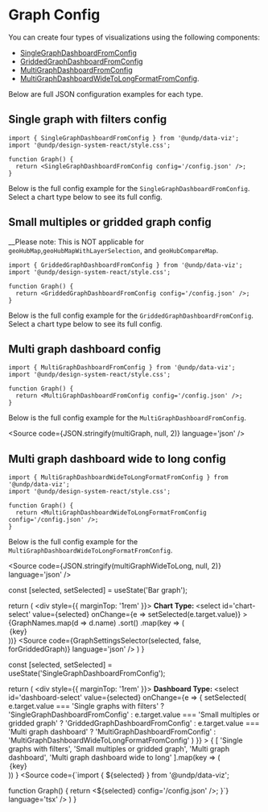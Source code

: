 
<Meta title='Dashboard/From JSON config' />

# Graph Config

You can create four types of visualizations using the following components: 
- [SingleGraphDashboardFromConfig](#single-graph-with-filters-config)
- [GriddedGraphDashboardFromConfig](#small-multiples-or-gridded-graph-config)
- [MultiGraphDashboardFromConfig](#multi-graph-dashboard-config)
- [MultiGraphDashboardWideToLongFormatFromConfig](#multi-graph-dashboard-wide-to-long-config).

Below are full JSON configuration examples for each type.

## Single graph with filters config

```tsx
import { SingleGraphDashboardFromConfig } from '@undp/data-viz';
import '@undp/design-system-react/style.css';

function Graph() {
  return <SingleGraphDashboardFromConfig config='/config.json' />;
}
```

Below is the full config example for the `SingleGraphDashboardFromConfig`. Select a chart type below to see its full config.

<ConfigFilesDropdown forGriddedGraph={false} />

## Small multiples or gridded graph config

__Please note: This is NOT applicable for `geoHubMap`,`geoHubMapWithLayerSelection`, and `geoHubCompareMap`.

```tsx
import { GriddedGraphDashboardFromConfig } from '@undp/data-viz';
import '@undp/design-system-react/style.css';

function Graph() {
  return <GriddedGraphDashboardFromConfig config='/config.json' />;
}
```

Below is the full config example for the `GriddedGraphDashboardFromConfig`. Select a chart type below to see its full config.

<ConfigFilesDropdown forGriddedGraph />

## Multi graph dashboard config

```tsx
import { MultiGraphDashboardFromConfig } from '@undp/data-viz';
import '@undp/design-system-react/style.css';

function Graph() {
  return <MultiGraphDashboardFromConfig config='/config.json' />;
}
```

Below is the full config example for the `MultiGraphDashboardFromConfig`.

<Source code={JSON.stringify(multiGraph, null, 2)} language='json' />

## Multi graph dashboard wide to long config

```tsx
import { MultiGraphDashboardWideToLongFormatFromConfig } from '@undp/data-viz';
import '@undp/design-system-react/style.css';

function Graph() {
  return <MultiGraphDashboardWideToLongFormatFromConfig config='/config.json' />;
}
```

Below is the full config example for the `MultiGraphDashboardWideToLongFormatFromConfig`.

<Source code={JSON.stringify(multiGraphWideToLong, null, 2)} language='json' />


  const [selected, setSelected] = useState('Bar graph');

  return (
    <div style={{ marginTop: '1rem' }}>
      <label htmlFor='chart-select'>
        <strong>Chart Type: </strong>
      </label>
      <select
        id='chart-select'
        value={selected}
        onChange={e => setSelected(e.target.value)}
      >
        {GraphNames.map(d => d.name)
          .sort()
          .map(key => (
            <option key={key} value={key}>
              {key}
            </option>
          ))}
      </select>
      <Source
        code={GraphSettingsSelector(selected, false, forGriddedGraph)}
        language='json'
      />
    </div>
  ) 
}


  const [selected, setSelected] = useState('SingleGraphDashboardFromConfig');

  return (
    <div style={{ marginTop: '1rem' }}>
      <label htmlFor='chart-select'>
        <strong>Dashboard Type: </strong>
      </label>
      <select
        id='dashboard-select'
        value={selected}
        onChange={e => {
          setSelected(
            e.target.value === 'Single graphs with filters' 
              ? 'SingleGraphDashboardFromConfig'
              : e.target.value === 'Small multiples or gridded graph' 
                ? 'GriddedGraphDashboardFromConfig'
                : e.target.value === 'Multi graph dashboard' 
                  ? 'MultiGraphDashboardFromConfig'
                  : 'MultiGraphDashboardWideToLongFormatFromConfig'
          )
        }}
      >
        {
          [
            'Single graphs with filters',
            'Small multiples or gridded graph',
            'Multi graph dashboard',
            'Multi graph dashboard wide to long'
          ].map(key => (
            <option key={key} value={key}>
              {key}
            </option>
          ))
        }
      </select>
      <Source
        code={`import { ${selected} } from '@undp/data-viz';

function Graph() {
  return <${selected} config='/config.json' />;
}`}
        language='tsx'
      />
    </div>
  ) 
}